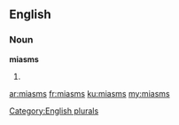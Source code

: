 ==English==

===Noun===
'''miasms'''

# {{plural of|[[miasm]]}}

[[Category:English plurals]]

[[ar:miasms]]
[[fr:miasms]]
[[ku:miasms]]
[[my:miasms]]
